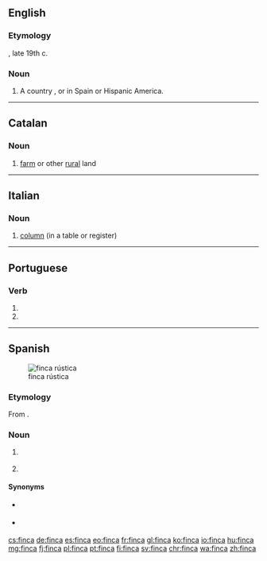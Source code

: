 {{also|fincá}}
==English==

===Etymology===
{{borrowing|en|es|finca}}, late 19th c.

===Noun===
{{en-noun}}

# A country {{l|en|estate}}, {{l|en|farm}} or {{l|en|ranch}} in Spain or Hispanic America.

----

==Catalan==

===Noun===
{{ca-noun|f}}

# [[farm]] or other [[rural]] land
----
==Italian==

===Noun===
{{it-noun|f}}

# [[column]] (in a table or register)

----

==Portuguese==

===Verb===
{{pt-verb-form}}

# {{pt-verb form of|fincar|ar|indicative|present|singular|third}}
# {{pt-verb form of|fincar|ar|imperative|affirmative|singular|second}}

----

==Spanish==
{{wikipedia|lang=es}}
[[Image:Finca-CanFrareVerd-Ibiza.JPG|thumb|finca rústica]]

===Etymology===
From {{m|es|fincar}}.

===Noun===
{{es-noun|f}}

# {{l|en|real estate}} {{gloss|typically rural and surrounding land but also urban}}
# {{l|en|farm}}

====Synonyms====
* {{sense|real estate}} {{l|es|bien inmueble}}
* {{sense|farm}} {{l|es|hacienda}}

[[cs:finca]]
[[de:finca]]
[[es:finca]]
[[eo:finca]]
[[fr:finca]]
[[gl:finca]]
[[ko:finca]]
[[io:finca]]
[[hu:finca]]
[[mg:finca]]
[[fj:finca]]
[[pl:finca]]
[[pt:finca]]
[[fi:finca]]
[[sv:finca]]
[[chr:finca]]
[[wa:finca]]
[[zh:finca]]